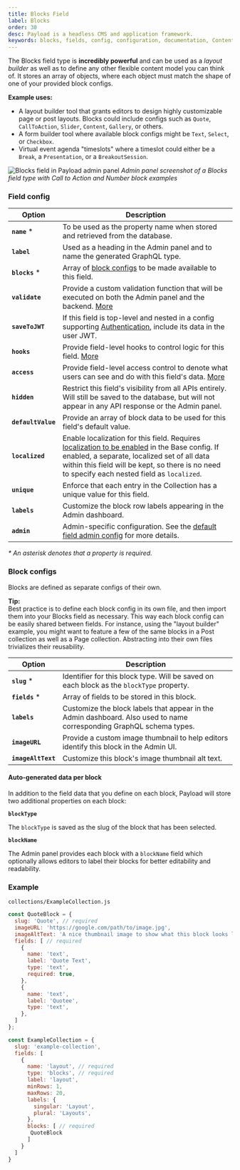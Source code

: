 ```yaml
---
title: Blocks Field
label: Blocks
order: 30
desc: Payload is a headless CMS and application framework.
keywords: blocks, fields, config, configuration, documentation, Content Management System, cms, headless, javascript, node, react, express
---
```


<Banner >
  The Blocks field type is <strong>incredibly powerful</strong> and can be used as a <em>layout builder</em> as well as to define any other flexible content model you can think of. It stores an array of objects, where each object must match the shape of one of your provided block configs.
</Banner>

**Example uses:**

- A layout builder tool that grants editors to design highly customizable page or post layouts. Blocks could include configs such as `Quote`, `CallToAction`, `Slider`, `Content`, `Gallery`, or others.
- A form builder tool where available block configs might be `Text`, `Select`, or `Checkbox`.
- Virtual event agenda "timeslots" where a timeslot could either be a `Break`, a `Presentation`, or a `BreakoutSession`.

![Blocks field in Payload admin panel](https://payloadcms.com/images/fields/blocks.jpg)
*Admin panel screenshot of a Blocks field type with Call to Action and Number block examples*


### Field config

| Option           | Description |
| ---------------- | ----------- |
| **`name`** *         | To be used as the property name when stored and retrieved from the database.  |
| **`label`**          | Used as a heading in the Admin panel and to name the generated GraphQL type. |
| **`blocks`** *       | Array of [block configs](/docs/fields/blocks#block-configs) to be made available to this field. |
| **`validate`**       | Provide a custom validation function that will be executed on both the Admin panel and the backend. [More](/docs/fields/overview#validation) |
| **`saveToJWT`**      | If this field is top-level and nested in a config supporting [Authentication](/docs/authentication/config), include its data in the user JWT. |
| **`hooks`**          | Provide field-level hooks to control logic for this field. [More](/docs/fields/overview#field-level-hooks) |
| **`access`**         | Provide field-level access control to denote what users can see and do with this field's data. [More](/docs/fields/overview#field-level-access-control) |
| **`hidden`**         | Restrict this field's visibility from all APIs entirely. Will still be saved to the database, but will not appear in any API response or the Admin panel. |
| **`defaultValue`**   | Provide an array of block data to be used for this field's default value. |
| **`localized`**      | Enable localization for this field. Requires [localization to be enabled](/docs/configuration/localization) in the Base config. If enabled, a separate, localized set of all data within this field will be kept, so there is no need to specify each nested field as `localized`. || **`required`**       | Require this field to have a value. |
| **`unique`**         | Enforce that each entry in the Collection has a unique value for this field. |
| **`labels`**         | Customize the block row labels appearing in the Admin dashboard. |
| **`admin`**          | Admin-specific configuration. See the [default field admin config](/docs/fields/overview#admin-config) for more details. |

*\* An asterisk denotes that a property is required.*

### Block configs

Blocks are defined as separate configs of their own.

<Banner type="success">
  <strong>Tip:</strong><br />
  Best practice is to define each block config in its own file, and then import them into your Blocks field as necessary. This way each block config can be easily shared between fields. For instance, using the "layout builder" example, you might want to feature a few of the same blocks in a Post collection as well as a Page collection. Abstracting into their own files trivializes their reusability.
</Banner>

| Option           | Description |
| ---------------- | ----------- |
| **`slug`** *         | Identifier for this block type. Will be saved on each block as the `blockType` property. |
| **`fields`** *       | Array of fields to be stored in this block. |
| **`labels`**         | Customize the block labels that appear in the Admin dashboard. Also used to name corresponding GraphQL schema types. |
| **`imageURL`**       | Provide a custom image thumbnail to help editors identify this block in the Admin UI. |
| **`imageAltText`**   | Customize this block's image thumbnail alt text. |

#### Auto-generated data per block

In addition to the field data that you define on each block, Payload will store two additional properties on each block:

**`blockType`**

The `blockType` is saved as the slug of the block that has been selected.

**`blockName`**

The Admin panel provides each block with a `blockName` field which optionally allows editors to label their blocks for better editability and readability.

### Example

`collections/ExampleCollection.js`
```js
const QuoteBlock = {
  slug: 'Quote', // required
  imageURL: 'https://google.com/path/to/image.jpg',
  imageAltText: 'A nice thumbnail image to show what this block looks like',
  fields: [ // required
    {
      name: 'text',
      label: 'Quote Text',
      type: 'text',
      required: true,
    },
    {
      name: 'text',
      label: 'Quotee',
      type: 'text',
    },
  ]
};

const ExampleCollection = {
  slug: 'example-collection',
  fields: [
    {
      name: 'layout', // required
      type: 'blocks', // required
      label: 'layout',
      minRows: 1,
      maxRows: 20,
      labels: {
        singular: 'Layout',
        plural: 'Layouts',
      },
      blocks: [ // required
       QuoteBlock
      ]
    }
  ]
}

```
